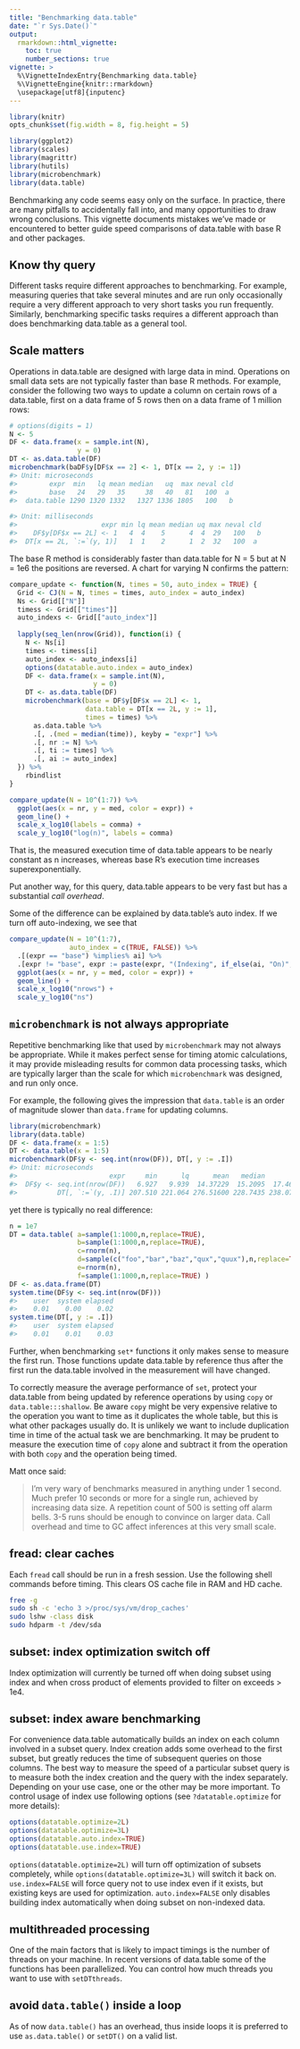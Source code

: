```yaml
---
title: "Benchmarking data.table"
date: "`r Sys.Date()`"
output:
  rmarkdown::html_vignette:
    toc: true
    number_sections: true
vignette: >
  %\VignetteIndexEntry{Benchmarking data.table}
  %\VignetteEngine{knitr::rmarkdown}
  \usepackage[utf8]{inputenc}
---
```


<style>
h2 {
    font-size: 20px;
}
</style>

```r
library(knitr)
opts_chunk$set(fig.width = 8, fig.height = 5)
```

```r
library(ggplot2)
library(scales)
library(magrittr)
library(hutils)
library(microbenchmark)
library(data.table)

```

Benchmarking any code seems easy only on the surface. In practice, there are many pitfalls to accidentally fall into, and many opportunities to draw wrong conclusions. This vignette documents mistakes we've made or encountered to better guide speed comparisons of data.table with base R and other packages. 

## Know thy query
Different tasks require different approaches to benchmarking. For example, measuring queries that take several minutes and are run only occasionally require a very different approach to very short tasks you run frequently. Similarly, benchmarking specific tasks requires a different approach than does benchmarking data.table as a general tool.

## Scale matters
Operations in data.table are designed with large data in mind. Operations on small data sets are not typically faster than base R methods. For example, consider the following two ways to update a column on certain rows of a data.table, first on a data frame of 5 rows then on a data frame of 1 million rows:

```r
# options(digits = 1)
N <- 5
DF <- data.frame(x = sample.int(N), 
                 y = 0)
DT <- as.data.table(DF)
microbenchmark(baDF$y[DF$x == 2] <- 1, DT[x == 2, y := 1])
#> Unit: microseconds
#>        expr  min   lq mean median   uq  max neval cld
#>        base   24   29   35     38   40   81   100  a 
#>  data.table 1290 1320 1332   1327 1336 1805   100   b
```

```r
#> Unit: milliseconds
#>                     expr min lq mean median uq max neval cld
#>    DF$y[DF$x == 2L] <- 1   4  4    5      4  4  29   100   b
#>  DT[x == 2L, `:=`(y, 1)]   1  1    2      1  2  32   100  a 
```

The base R method is considerably faster than data.table for N = 5 but at N = 1e6 the positions are reversed. A chart for varying N confirms the pattern:

```r
compare_update <- function(N, times = 50, auto_index = TRUE) {
  Grid <- CJ(N = N, times = times, auto_index = auto_index)
  Ns <- Grid[["N"]]
  timess <- Grid[["times"]]
  auto_indexs <- Grid[["auto_index"]]
  
  lapply(seq_len(nrow(Grid)), function(i) {
    N <- Ns[i]
    times <- timess[i]
    auto_index <- auto_indexs[i]
    options(datatable.auto.index = auto_index)
    DF <- data.frame(x = sample.int(N), 
                     y = 0)
    DT <- as.data.table(DF)
    microbenchmark(base = DF$y[DF$x == 2L] <- 1,
                   data.table = DT[x == 2L, y := 1],
                   times = times) %>%
      as.data.table %>%
      .[, .(med = median(time)), keyby = "expr"] %>%
      .[, nr := N] %>%
      .[, ti := times] %>%
      .[, ai := auto_index]
  }) %>% 
    rbindlist
}

compare_update(N = 10^(1:7)) %>%
  ggplot(aes(x = nr, y = med, color = expr)) + 
  geom_line() + 
  scale_x_log10(labels = comma) + 
  scale_y_log10("log(n)", labels = comma)
```

That is, the measured execution time of data.table appears to be nearly constant as n increases, whereas base R's execution time increases superexponentially. 

Put another way, for this query, data.table appears to be very fast but has a substantial *call overhead*. 

Some of the difference can be explained by data.table's auto index. If we turn off auto-indexing, we see that 

```r
compare_update(N = 10^(1:7), 
               auto_index = c(TRUE, FALSE)) %>%
  .[(expr == "base") %implies% ai] %>%
  .[expr != "base", expr := paste(expr, "(Indexing", if_else(ai, "On)", "Off)"))] %>%
  ggplot(aes(x = nr, y = med, color = expr)) + 
  geom_line() + 
  scale_x_log10("nrows") + 
  scale_y_log10("ns")
```


## `microbenchmark` is not always appropriate
Repetitive benchmarking like that used by `microbenchmark` may not always be appropriate. 
While it makes perfect sense for timing atomic calculations, it may provide misleading results for common data processing tasks, which are typically larger than the scale for which `microbenchmark` was designed, and run only once.

For example, the following gives the impression that `data.table` is an order of magnitude slower than `data.frame` for updating columns.

``` r
library(microbenchmark)
library(data.table)
DF <- data.frame(x = 1:5)
DT <- data.table(x = 1:5)
microbenchmark(DF$y <- seq.int(nrow(DF)), DT[, y := .I])
#> Unit: microseconds
#>                       expr     min      lq      mean   median       uq        max neval cld
#>  DF$y <- seq.int(nrow(DF))   6.927   9.939  14.37229  15.2095  17.4690     35.840   100  a 
#>          DT[, `:=`(y, .I)] 207.510 221.064 276.51600 228.7435 238.0795   4912.183   100   b
```

yet there is typically no real difference:

```r
n = 1e7
DT = data.table( a=sample(1:1000,n,replace=TRUE),
                 b=sample(1:1000,n,replace=TRUE),
                 c=rnorm(n),
                 d=sample(c("foo","bar","baz","qux","quux"),n,replace=TRUE),
                 e=rnorm(n),
                 f=sample(1:1000,n,replace=TRUE) )
DF <- as.data.frame(DT)
system.time(DF$y <- seq.int(nrow(DF)))
#>    user  system elapsed 
#>    0.01    0.00    0.02
system.time(DT[, y := .I])
#>    user  system elapsed 
#>    0.01    0.01    0.03
```

Further, when benchmarking `set*` functions it only makes sense to measure the first run. Those functions update data.table by reference thus after the first run the data.table involved in the measurement will have changed.

To correctly measure the average performance of `set`, protect your data.table from being updated by reference operations by using `copy` or `data.table:::shallow`. Be aware `copy` might be very expensive relative to the operation you want to time as it duplicates the whole table, but this is what other packages usually do. It is unlikely we want to include duplication time in time of the actual task we are benchmarking. It may be prudent to measure the execution time of `copy` alone and subtract it from the operation with both `copy` and the operation being timed.

Matt once said:

> I'm very wary of benchmarks measured in anything under 1 second. Much prefer 10 seconds or more for a single run, achieved by increasing data size. A repetition count of 500 is setting off alarm bells. 3-5 runs should be enough to convince on larger data. Call overhead and time to GC affect inferences at this very small scale.

## fread: clear caches

Each `fread` call should be run in a fresh session. Use the following shell commands before timing. This clears OS cache file in RAM and HD cache.

```sh
free -g
sudo sh -c 'echo 3 >/proc/sys/vm/drop_caches'
sudo lshw -class disk
sudo hdparm -t /dev/sda
```

## subset: index optimization switch off

Index optimization will currently be turned off when doing subset using index and when cross product of elements provided to filter on exceeds > 1e4.

## subset: index aware benchmarking

For convenience data.table automatically builds an index on each column involved in a subset query. Index creation adds some overhead to the first subset, but greatly reduces the time of subsequent queries on those columns. The best way to measure the speed of a particular subset query is to measure both the index creation and the query with the index separately. Depending on your use case, one or the other may be more important.
To control usage of index use following options (see `?datatable.optimize` for more details):

```r
options(datatable.optimize=2L)
options(datatable.optimize=3L)
options(datatable.auto.index=TRUE)
options(datatable.use.index=TRUE)
```
`options(datatable.optimize=2L)` will turn off optimization of subsets completely, while `options(datatable.optimize=3L)` will switch it back on.
`use.index=FALSE` will force query not to use index even if it exists, but existing keys are used for optimization. `auto.index=FALSE` only disables building index automatically when doing subset on non-indexed data.





## multithreaded processing

One of the main factors that is likely to impact timings is the number of threads on your machine. In recent versions of data.table some of the functions has been parallelized.
You can control how much threads you want to use with `setDTthreads`.

## avoid `data.table()` inside a loop

As of now `data.table()` has an overhead, thus inside loops it is preferred to use `as.data.table()` or `setDT()` on a valid list.
